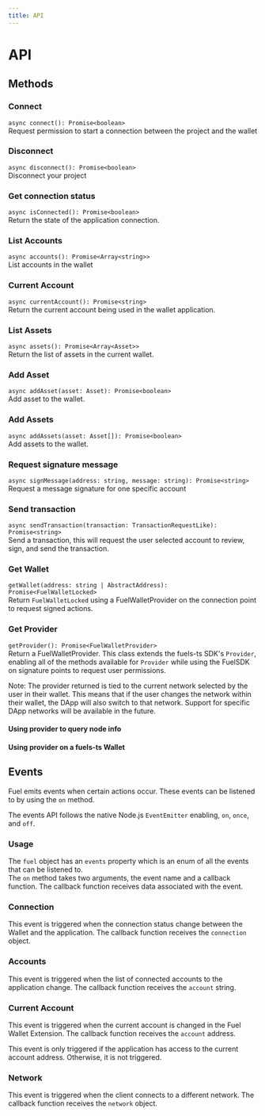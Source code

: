 ```yaml
---
title: API
---
```


# API

## Methods

### Connect

`async connect(): Promise<boolean>`<br />
Request permission to start a connection between the project and the wallet

<CodeImport file="../../sdk/src/Fuel.test.ts" testCase="connect" />

### Disconnect

`async disconnect(): Promise<boolean>`<br />
Disconnect your project

<CodeImport file="../../sdk/src/Fuel.test.ts" testCase="disconnect" />

### Get connection status

`async isConnected(): Promise<boolean>`<br />
Return the state of the application connection.

<CodeImport file="../../sdk/src/Fuel.test.ts" testCase="isConnected" />

### List Accounts

`async accounts(): Promise<Array<string>>`<br />
List accounts in the wallet

<CodeImport file="../../sdk/src/Fuel.test.ts" testCase="accounts" />

### Current Account

`async currentAccount(): Promise<string>`<br />
Return the current account being used in the wallet application.

<CodeImport file="../../sdk/src/Fuel.test.ts" testCase="currentAccount" />

### List Assets

`async assets(): Promise<Array<Asset>>`<br />
Return the list of assets in the current wallet.

<CodeImport file="../../sdk/src/Fuel.test.ts" testCase="assets" />

### Add Asset

`async addAsset(asset: Asset): Promise<boolean>`<br />
Add asset to the wallet.

<CodeImport file="../../sdk/src/Fuel.test.ts" testCase="addAsset" />

### Add Assets

`async addAssets(asset: Asset[]): Promise<boolean>`<br />
Add assets to the wallet.

<CodeImport file="../../sdk/src/Fuel.test.ts" testCase="addAssets" />

### Request signature message

`async signMessage(address: string, message: string): Promise<string>`<br />
Request a message signature for one specific account

<CodeImport file="../../sdk/src/Fuel.test.ts" testCase="signMessage" />

### Send transaction

`async sendTransaction(transaction: TransactionRequestLike): Promise<string>`<br />
Send a transaction, this will request the user selected account to review,
sign, and send the transaction.

<CodeImport file="../../sdk/src/Fuel.test.ts" testCase="sendTransaction" />

### Get Wallet

`getWallet(address: string | AbstractAddress): Promise<FuelWalletLocked>`<br />
Return `FuelWalletLocked` using a FuelWalletProvider on the connection point to request signed actions.

<CodeImport file="../../sdk/src/Fuel.test.ts" testCase="getWallet" />

### Get Provider

`getProvider(): Promise<FuelWalletProvider>`<br />
Return a FuelWalletProvider. This class extends the fuels-ts SDK's `Provider`,
enabling all of the methods available for `Provider` while using the FuelSDK on signature points to request user permissions.

Note: The provider returned is tied to the current network selected by the user in their wallet. This means that if the user changes the network within their wallet,
the DApp will also switch to that network. Support for specific DApp networks will be available in the future.

#### Using provider to query node info

<CodeImport file="../../sdk/src/Fuel.test.ts" testCase="getProvider" />

#### Using provider on a fuels-ts Wallet

<CodeImport
  file="../../sdk/src/Fuel.test.ts"
  testCase="User getProvider on fuels-ts Wallet"
/>

## Events

Fuel emits events when certain actions occur. These events can be listened to by using the `on` method.

The events API follows the native Node.js `EventEmitter` enabling, `on`, `once`, and `off`.

### Usage

The `fuel` object has an `events` property which is an enum of all the events that can be listened to. <br />
The `on` method takes two arguments, the event name and a callback function. The callback function receives data associated with the event.

### Connection

This event is triggered when the connection status change between the Wallet and the application. The callback function receives the `connection` object.

<CodeImport file="../src/hooks/useIsConnected.tsx" lineStart="9" lineEnd="23" />

### Accounts

This event is triggered when the list of connected accounts to the application change. The callback function receives the `account` string.

<CodeImport
  file="../examples/events/Accounts.tsx"
  lineStart="23"
  lineEnd="33"
/>

### Current Account

This event is triggered when the current account is changed in the Fuel Wallet Extension. The callback function receives the `account` address.

This event is only triggered if the application has access to the current account address. Otherwise, it is not triggered.

<CodeImport
  file="../examples/events/CurrentAccount.tsx"
  lineStart="23"
  lineEnd="35"
/>

### Network

This event is triggered when the client connects to a different network. The callback function receives the `network` object.

<CodeImport file="../examples/events/Network.tsx" lineStart="27" lineEnd="38" />

